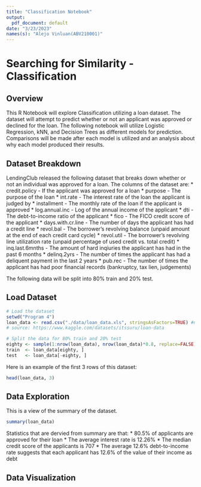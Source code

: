 ```yaml
---
title: "Classification Notebook"
output:
  pdf_document: default
date: "3/23/2023"
names(s): "Alejo Vinluan(ABV210001)"
---
```


# Searching for Similarity - Classification
## Overview
This R Notebook will explore Classification utilizing a loan dataset. The dataset will attempt to predict whether or not an applicant was approved or declined for the loan. The following notebook will utilize Logistic Regression, kNN, and Decision Trees as different models for prediction. Comparisons will be made after each model is utilized and an analysis about why each model produced their results. 

## Dataset Breakdown
LendingClub released the following dataset that breaks down whether or not an individual was approved for a loan. The columns of the dataset are:
* credit.policy - If the applicant was approved for a loan
* purpose - The purpose of the loan
* int.rate - The interest rate of the loan the applicant is judged by
* installment - The monthly rate of the loan if the applicant is approved
* log.annual.inc - Log of the annual income of the applicant
* dti - The debt-to-income ratio of the applicant
* fico - The FICO credit score of the applicant
* days.with.cr.line - The number of days the applicant has had a credit line
* revol.bal - The borrower's revolving balance (unpaid amount at the end of each credit card cycle)
* revol.util - The borrower's revolving line utilization rate (unpaid percentage of used credit vs. total credit)
* inq.last.6mnths - The amount of hard inqiuries the applicant has had in the past 6 months
* delinq.2yrs - The number of times the applicant has had a deliquent payment in the last 2 years
* pub.rec - The number of times the applicant has had poor financial records (bankruptcy, tax lien, judgements)

The following data will be split into 80% train and 20% test.

## Load Dataset
```r
# Load the dataset
setwd("Program 4")
loan_data <- read.csv("./data/loan_data.xls", stringsAsFactors=TRUE) #nolint
# source: https://www.kaggle.com/datasets/itssuru/loan-data

# Split the data for 80% train and 20% test
eighty <- sample(1:nrow(loan_data), nrow(loan_data)*0.8, replace=FALSE) # nolint
train  <- loan_data[eighty, ]
test   <- loan_data[-eighty, ]
```

Here is an example of the first 3 rows of this dataset:
```r
head(loan_data, 3)
```

## Data Exploration
This is a view of the summary of the dataset.
```r
summary(loan_data)
```
Statistics that are dervied from summary are that:
* 80.5% of applicants are approved for their loan
* The average interest rate is 12.26%
* The median credit score of the applicants is 707
* The average 12.6% debt-to-income rate suggests that each applicant has 12.6% of the value of their income as debt

## Data Visualization
